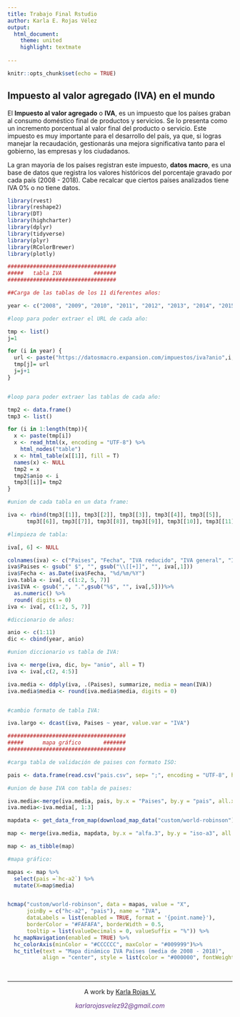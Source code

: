 ---
title: Trabajo Final Rstudio
author: Karla E. Rojas Vélez
output:
  html_document:
    theme: united
    highlight: textmate
    
---

<style>
body{
"text-align: justify}
</style>


```{r setup, include=FALSE}
knitr::opts_chunk$set(echo = TRUE)
```

## Impuesto al valor agregado (IVA) en el mundo {.tabset .tabset-fade}

El **Impuesto al valor agregado** o **IVA**, es un impuesto que los países graban al consumo doméstico final de productos y servicios. Se lo presenta como un incremento porcentual al valor final del producto o servicio. Este impuesto es muy importante para el desarrollo del país, ya que, si logras manejar la recaudación, gestionarás una mejora significativa tanto para el gobierno, las empresas y los ciudadanos.

La gran mayoria de los países registran este impuesto, **datos macro**, es una base de datos que registra los valores históricos del porcentaje gravado por cada país (2008 - 2018). Cabe recalcar que ciertos países analizados tiene IVA 0% o no tiene datos.

```{r tabla, echo=FALSE, message=FALSE, warning=FALSE}

library(rvest)
library(reshape2)
library(DT)
library(highcharter)
library(dplyr)
library(tidyverse)
library(plyr)
library(RColorBrewer)
library(plotly)

##################################
#####   tabla IVA          #######
##################################

##Carga de las tablas de los 11 diferentes años: 

year <- c("2008", "2009", "2010", "2011", "2012", "2013", "2014", "2015", "2016", "2017", "2018")

#loop para poder extraer el URL de cada año: 

tmp <- list()
j=1

for (i in year) {
  url <- paste("https://datosmacro.expansion.com/impuestos/iva?anio",i, sep = "=")
  tmp[j]= url
  j=j+1
}


#loop para poder extraer las tablas de cada año: 

tmp2 <- data.frame()
tmp3 <- list()

for (i in 1:length(tmp)){
  x <- paste(tmp[i])
  x <- read_html(x, encoding = "UTF-8") %>%
    html_nodes("table") 
  x <- html_table(x[[1]], fill = T)
  names(x) <- NULL
  tmp2 = x
  tmp2$anio <- i
  tmp3[[i]]= tmp2
}

#union de cada tabla en un data frame:

iva <- rbind(tmp3[[1]], tmp3[[2]], tmp3[[3]], tmp3[[4]], tmp3[[5]], 
      tmp3[[6]], tmp3[[7]], tmp3[[8]], tmp3[[9]], tmp3[[10]], tmp3[[11]])

#limpieza de tabla: 

iva[, 6] <- NULL

colnames(iva) <- c("Paises", "Fecha", "IVA reducido", "IVA general", "IVA", "Var.", "anio")
iva$Paises <- gsub(" $", "", gsub("\\[[+]]", "", iva[,1]))
iva$Fecha <- as.Date(iva$Fecha, "%d/%m/%Y")
iva.tabla <- iva[, c(1:2, 5, 7)]
iva$IVA <- gsub(",", ".",gsub("%$", "", iva[,5]))%>%
  as.numeric() %>%
  round( digits = 0)
iva <- iva[, c(1:2, 5, 7)]

#diccionario de años:

anio <- c(1:11)
dic <- cbind(year, anio)

#union diccionario vs tabla de IVA: 

iva <- merge(iva, dic, by= "anio", all = T)
iva <- iva[,c(2, 4:5)]

iva.media <- ddply(iva, .(Paises), summarize, media = mean(IVA))
iva.media$media <- round(iva.media$media, digits = 0)


#cambio formato de tabla IVA: 

iva.largo <- dcast(iva, Paises ~ year, value.var = "IVA")

#####################################
#####      mapa gráfico       #######
#####################################

#carga tabla de validación de paises con formato ISO: 

pais <- data.frame(read.csv("pais.csv", sep= ";", encoding = "UTF-8", header = T))

#union de base IVA con tabla de paises:

iva.media<-merge(iva.media, pais, by.x = "Paises", by.y = "pais", all.x=T )
iva.media<-iva.media[, 1:3]

mapdata <- get_data_from_map(download_map_data("custom/world-robinson"))

map <- merge(iva.media, mapdata, by.x = "alfa.3", by.y = "iso-a3", all.x=T )

map <- as_tibble(map)

#mapa gráfico:

mapas <- map %>%
  select(pais =`hc-a2`) %>% 
  mutate(X=map$media)


hcmap("custom/world-robinson", data = mapas, value = "X",
      joinBy = c("hc-a2", "pais"), name = "IVA",
      dataLabels = list(enabled = TRUE, format = '{point.name}'),
      borderColor = "#FAFAFA", borderWidth = 0.5,
      tooltip = list(valueDecimals = 0, valueSuffix = "%")) %>%
  hc_mapNavigation(enabled = TRUE) %>%
  hc_colorAxis(minColor = "#CCCCCC", maxColor = "#009999")%>%
  hc_title(text = "Mapa dinámico IVA Países (media de 2008 - 2018)",
           align = "center", style = list(color = "#000000", fontWeight = "bold"))

```

&nbsp;
<hr />
<p style="text-align: center;">A work by <a href="https://github.com/Krojasvelez92">Karla Rojas V.</a></p>
<p style="text-align: center;"><span style="color: #638;"><em>karlarojasvelez92@gmail.com</em></span></p>

<!-- Add icon library -->
<link rel="stylesheet" href="https://cdnjs.cloudflare.com/ajax/libs/font-awesome/4.7.0/css/font-awesome.min.css">

<!-- Add font awesome icons -->
<p style="text-align: center;">
    <a href="https://www.linkedin.com/in/karla-e-rojas-v%C3%A9lez-business-analyst-and-big-data-0b786199/" class="fa fa-linkedin"></a>
    <a href="https://github.com/Krojasvelez92" class="fa fa-github"></a>
</p>

&nbsp;
